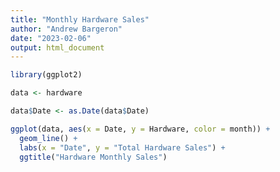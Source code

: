 ```yaml
---
title: "Monthly Hardware Sales"
author: "Andrew Bargeron"
date: "2023-02-06"
output: html_document
---
```


```r
library(ggplot2)

data <- hardware

data$Date <- as.Date(data$Date)

ggplot(data, aes(x = Date, y = Hardware, color = month)) +
  geom_line() +
  labs(x = "Date", y = "Total Hardware Sales") +
  ggtitle("Hardware Monthly Sales")
```

